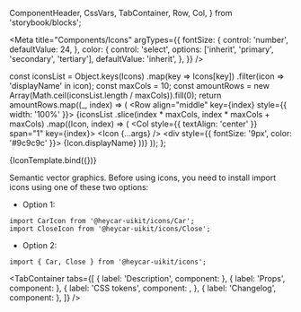   ComponentHeader,
  CssVars,
  TabContainer,
  Row,
  Col,
} from 'storybook/blocks';

<!-- Meta -->

<Meta
  title="Components/Icons"
  argTypes={{
    fontSize: {
      control: 'number',
      defaultValue: 24,
    },
    color: {
      control: 'select',
      options: ['inherit', 'primary', 'secondary', 'tertiary'],
      defaultValue: 'inherit',
    },
  }}
/>

  const iconsList = Object.keys(Icons)
    .map(key => Icons[key])
    .filter(icon => 'displayName' in icon);
  const maxCols = 10;
  const amountRows = new Array(Math.ceil(iconsList.length / maxCols)).fill(0);
  return amountRows.map((_, index) => (
    <Row align="middle" key={index} style={{ width: '100%' }}>
      {iconsList
        .slice(index * maxCols, index * maxCols + maxCols)
        .map((Icon, index) => (
          <Col style={{ textAlign: 'center' }} span="1" key={index}>
            <Icon {...args} />
            <div style={{ fontSize: '9px', color: '#9c9c9c' }}>
              {Icon.displayName}
            </div>
          </Col>
        ))}
    </Row>
  ));
};

<!-- Canvas -->

<Story name="Icons">{IconTemplate.bind({})}</Story>

<!-- Docs -->

<ComponentHeader
  name="Icons"
  version={version}
  stage={1}
  design="https://www.figma.com/file/rrvkvQEoVTOHa7MzyKSaoz/OTP-Global-Design-System?node-id=1653%3A45210"
/>

Semantic vector graphics. Before using icons, you need to install import icons using one of these two options:

- Option 1:

```tsx
import CarIcon from '@heycar-uikit/icons/Car';
import CloseIcon from '@heycar-uikit/icons/Close';
```

- Option 2:

```tsx
import { Car, Close } from '@heycar-uikit/icons';
```

<!-- Description -->

<TabContainer
  tabs={[
    { label: 'Description', component: <Description /> },
    { label: 'Props', component: <Props of={SvgIcon} /> },
    {
      label: 'CSS tokens',
      component: <CssVars css={styles} />,
    },
    { label: 'Changelog', component: <Changelog /> },
  ]}
/>
